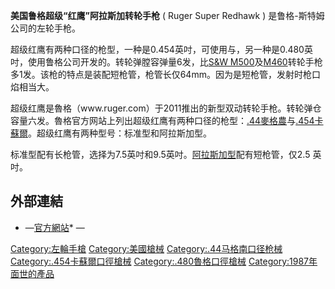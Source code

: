 {{多個問題|
{{unreferenced|time=2011-08-05T08:50:53+00:00}}
{{Expand|time=2013-04-25}}
}}
{{noteTA
|G1=軍事
|G2=長度單位
|G3=Firearms
}}
{{Infobox Weapon
|name= Ruger Super Redhawk 
|image= File:Ruger Super Redhawk .480 Ruger.jpg
|image_size= 300px
|caption= 
|origin= {{flag|USA}}
|type= [[左輪手槍|左輪手槍]]
<!-- 種類選擇 -->
|is_ranged= YES
|is_bladed=
|is_explosive=
|is_artillery=
|is_vehicle=
|is_missile=
|is_UK=
<!-- 服役記錄 -->
|service= 
|used_by=
|wars= 
<!-- 生產歷史 -->
|designer= [[儒格-斯特姆|儒格-斯特姆]]（Sturm, Ruger）
|design_date= 1987年
|manufacturer= [[儒格-斯特姆|儒格-斯特姆]]（Sturm, Ruger）
|unit_cost=
|production_date= 1987年—
|number= 
|variants= [[儒格超級紅鷹阿拉斯加型左輪手槍|儒格超級紅鷹阿拉斯加型]]
<!-- 基本規格 -->
|spec_label=
|weight= 1,502克（空槍）
|length= 194毫米（7.62吋）<br/>330毫米（13吋）<br/>381毫米（15吋）
|part_length=
|width=
|height=
|diameter=
|wingspan=
|crew=
<!-- 投射武器規格 --> 
|cartridge= [[.44麥格農|.44麥格農]]<br/>{{tsl|en|.45 Colt|.45 Long Colt}}<br/>{{tsl|en|.454 Casull|.454卡蘇爾}}<br/>{{tsl|en|.480 Ruger|.480儒格}}
|caliber=
|action= 雙動式
|mode= 連發
|velocity= 
|energy= 
|range= 
|max_range= 
|feed= 6發[[彈巢|彈巢]]
|sights= 固定式前準星與可調式後準星<br/>瞄準鏡
}}

'''美国鲁格超级“红鹰”阿拉斯加转轮手枪''' ( Ruger Super Redhawk ) 是鲁格-斯特姆公司的左轮手枪。

超级红鹰有两种口径的枪型，一种是0.454英吋，可使用{{tsl|en|.45 Colt|.45 Long Colt}}与{{tsl|en|.454 Casull|.454卡蘇爾}}，另一种是0.480英吋，使用鲁格公司开发的{{tsl|en|.480 Ruger|.480 Ruger 魯格}}。转轮弹膛容弹量6发，比[[史密斯威森M500左輪手槍|S&W M500]]及[[史密斯威森M460左輪手槍|M460]]转轮手枪多1发。该枪的特点是装配短枪管，枪管长仅64mm。因为是短枪管，发射时枪口焰相当大。

超级红鹰是魯格（www.ruger.com）于2011推出的新型双动转轮手枪。转轮弹仓容量六发。魯格官方网站上列出超级红鹰有两种口径的枪型：[[.44麥格農|.44麥格農]]与[[.454卡蘇爾|.454卡蘇爾]]。超级红鹰有两种型号：标准型和阿拉斯加型。

标准型配有长枪管，选择为7.5英吋和9.5英吋。[[儒格超級紅鷹阿拉斯加型左輪手槍|阿拉斯加型]]配有短枪管，仅2.5 英吋。

== 外部連結 ==
* {{en icon}}—[http://www.ruger.com/ 官方網站]* {{en icon}}— {{Wayback|url=http://www.ruger.com/ |date=20120302082700 }}

{{Ruger}}

{{DEFAULTSORT:Ruger Super Redhawk}}
[[Category:左輪手槍|Category:左輪手槍]]
[[Category:美國槍械|Category:美國槍械]]
[[Category:.44马格南口径枪械|Category:.44马格南口径枪械]]
[[Category:.454卡蘇爾口徑槍械|Category:.454卡蘇爾口徑槍械]]
[[Category:.480魯格口徑槍械|Category:.480魯格口徑槍械]]
[[Category:1987年面世的產品|Category:1987年面世的產品]]